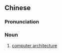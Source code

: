 {{also|计算机系统结构}}
==Chinese==
{{zh-forms|s=计算机系统结构|type=322}}

===Pronunciation===
{{zh-pron
|m=jìsuànjī xìtǒng jiégòu
|cat=n
}}

===Noun===
{{zh-noun}}

# [[computer architecture]]

{{zh-cat|Computer hardware}}